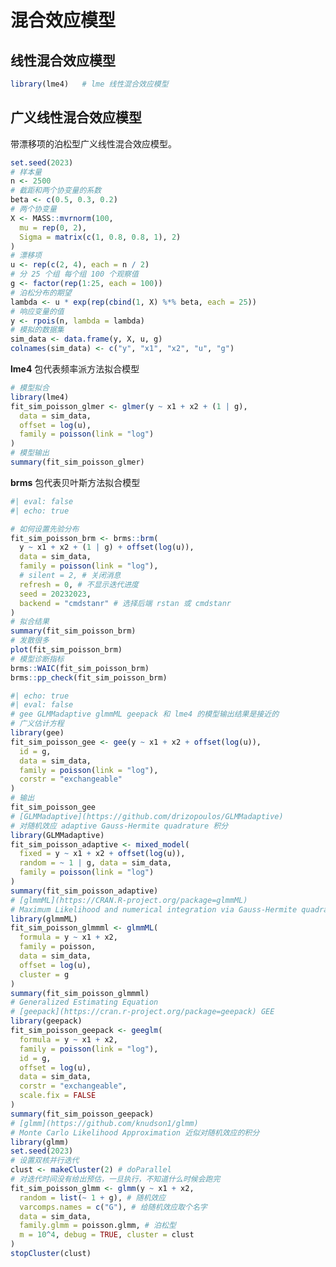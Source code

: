 # 混合效应模型 {#sec-mixed-effects-models}

## 线性混合效应模型 {#sec-linear-mixed-effects-models}

```r
library(lme4)   # lme 线性混合效应模型
```


## 广义线性混合效应模型 {#sec-generalized-linear-mixed-effects-models}

带漂移项的泊松型广义线性混合效应模型。

```r
set.seed(2023)
# 样本量
n <- 2500
# 截距和两个协变量的系数
beta <- c(0.5, 0.3, 0.2)
# 两个协变量
X <- MASS::mvrnorm(100,
  mu = rep(0, 2),
  Sigma = matrix(c(1, 0.8, 0.8, 1), 2)
)
# 漂移项
u <- rep(c(2, 4), each = n / 2)
# 分 25 个组 每个组 100 个观察值
g <- factor(rep(1:25, each = 100))
# 泊松分布的期望
lambda <- u * exp(rep(cbind(1, X) %*% beta, each = 25))
# 响应变量的值
y <- rpois(n, lambda = lambda)
# 模拟的数据集
sim_data <- data.frame(y, X, u, g)
colnames(sim_data) <- c("y", "x1", "x2", "u", "g")
```

**lme4** 包代表频率派方法拟合模型

```r
# 模型拟合
library(lme4)
fit_sim_poisson_glmer <- glmer(y ~ x1 + x2 + (1 | g),
  data = sim_data,
  offset = log(u),
  family = poisson(link = "log")
)
# 模型输出
summary(fit_sim_poisson_glmer)
```

**brms** 包代表贝叶斯方法拟合模型

```r
#| eval: false
#| echo: true

# 如何设置先验分布
fit_sim_poisson_brm <- brms::brm(
  y ~ x1 + x2 + (1 | g) + offset(log(u)),
  data = sim_data,
  family = poisson(link = "log"),
  # silent = 2, # 关闭消息
  refresh = 0, # 不显示迭代进度
  seed = 20232023,
  backend = "cmdstanr" # 选择后端 rstan 或 cmdstanr
)
# 拟合结果
summary(fit_sim_poisson_brm)
# 发散很多
plot(fit_sim_poisson_brm)
# 模型诊断指标
brms::WAIC(fit_sim_poisson_brm)
brms::pp_check(fit_sim_poisson_brm)
```

```r
#| echo: true
#| eval: false
# gee GLMMadaptive glmmML geepack 和 lme4 的模型输出结果是接近的
# 广义估计方程 
library(gee)
fit_sim_poisson_gee <- gee(y ~ x1 + x2 + offset(log(u)),
  id = g,
  data = sim_data,
  family = poisson(link = "log"),
  corstr = "exchangeable"
)
# 输出
fit_sim_poisson_gee
# [GLMMadaptive](https://github.com/drizopoulos/GLMMadaptive)
# 对随机效应 adaptive Gauss-Hermite quadrature 积分
library(GLMMadaptive)
fit_sim_poisson_adaptive <- mixed_model(
  fixed = y ~ x1 + x2 + offset(log(u)), 
  random = ~ 1 | g, data = sim_data,
  family = poisson(link = "log")
)
summary(fit_sim_poisson_adaptive)
# [glmmML](https://CRAN.R-project.org/package=glmmML)
# Maximum Likelihood and numerical integration via Gauss-Hermite quadrature.
library(glmmML)
fit_sim_poisson_glmmml <- glmmML(
  formula = y ~ x1 + x2,
  family = poisson,
  data = sim_data,
  offset = log(u),
  cluster = g
)
summary(fit_sim_poisson_glmmml)
# Generalized Estimating Equation
# [geepack](https://cran.r-project.org/package=geepack) GEE
library(geepack)
fit_sim_poisson_geepack <- geeglm(
  formula = y ~ x1 + x2,
  family = poisson(link = "log"),
  id = g,
  offset = log(u),
  data = sim_data,
  corstr = "exchangeable",
  scale.fix = FALSE
)
summary(fit_sim_poisson_geepack)
# [glmm](https://github.com/knudson1/glmm)
# Monte Carlo Likelihood Approximation 近似对随机效应的积分
library(glmm)
set.seed(2023)
# 设置双核并行迭代
clust <- makeCluster(2) # doParallel
# 对迭代时间没有给出预估，一旦执行，不知道什么时候会跑完
fit_sim_poisson_glmm <- glmm(y ~ x1 + x2,
  random = list(~ 1 + g), # 随机效应
  varcomps.names = c("G"), # 给随机效应取个名字
  data = sim_data,
  family.glmm = poisson.glmm, # 泊松型
  m = 10^4, debug = TRUE, cluster = clust
)
stopCluster(clust)
```

